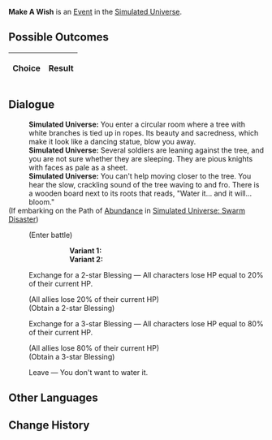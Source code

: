{{Simulated Universe Event Infobox
|title         = Make A Wish
|image         = Random Event Trade.png
|type          =
|domains_su    = Occurrence
|domains_ext   = Occurrence
|domains_swarm = 
|domains_gng   = 
|requirements  =
|prev          = 
|next          = 
|indexRewards  =
|characters    = 
}}
'''Make A Wish''' is an [[Simulated Universe/Events|Event]] in the [[Simulated Universe]].

==Possible Outcomes==
{| class="article-table"
!Choice
!Result

|}

<!--
==Gameplay Notes==

-->
==Dialogue==
{{Dialogue Start}}
:'''Simulated Universe:''' You enter a circular room where a tree with white branches is tied up in ropes. Its beauty and sacredness, which make it look like a dancing statue, blow you away.
:'''Simulated Universe:''' Several soldiers are leaning against the tree, and you are not sure whether they are sleeping. They are pious knights with faces as pale as a sheet.
:'''Simulated Universe:''' You can't help moving closer to the tree. You hear the slow, crackling sound of the tree waving to and fro. There is a wooden board next to its roots that reads, "Water it... and it will... bloom."
;(If embarking on the Path of [[Simulated Universe/Paths#Abundance|Abundance]] in [[Simulated Universe: Swarm Disaster]])
:{{SU Special Dialogue|Abundance|Let the sleeping soldiers "wake up again."|Their blood will revive the giant tree... Enter battle. After achieving victory, obtain a 3-star Blessing.}}
:;(Enter battle)
:::'''Variant 1:''' {{Enemy List|Cloud Knights Patroller*3/}}
:::'''Variant 2:''' {{Enemy List|Silvermane Gunner*2/;Silvermane Soldier*2/}}
:{{DIcon|Star}} Exchange for a 2-star Blessing &mdash; All characters lose HP equal to 20% of their current HP.
:;(All allies lose 20% of their current HP)
:;(Obtain a 2-star Blessing)
:{{DIcon|Star}} Exchange for a 3-star Blessing &mdash; All characters lose HP equal to 80% of their current HP.
:;(All allies lose 80% of their current HP)
:;(Obtain a 3-star Blessing)
:{{DIcon|Star}} Leave &mdash; You don't want to water it.
{{Dialogue End}}

==Other Languages==
{{Other Languages
|zhs   = 许个愿吧
|zht   = 許個願吧
|ja    = 願い事しようよ
|ko    = 소원을 빌어봐
|es    = Pide un deseo
|fr    = Faites un vœu
|ru    = Загадай желание
|th    = อธิษฐานขอพรสิ
|vi    = Ước Một Điều Ước Nhé
|de    = Wünsch dir was
|id    = Buat Permohonan
|pt    = Faça um Desejo
}}

==Change History==
{{Change History|1.0}}
